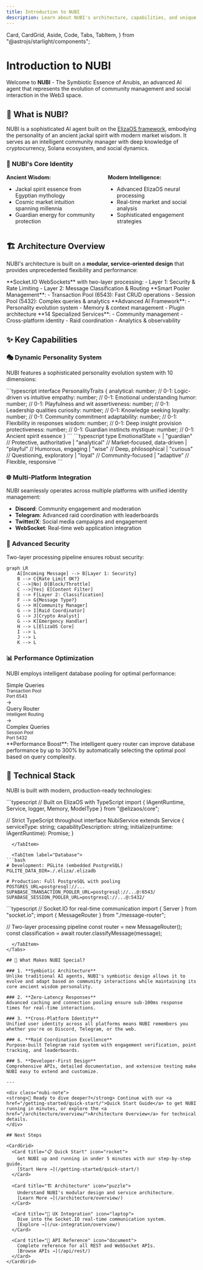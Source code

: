 ```yaml
---
title: Introduction to NUBI
description: Learn about NUBI's architecture, capabilities, and unique features as an advanced ElizaOS-based AI agent.
---
```


  Card,
  CardGrid,
  Aside,
  Code,
  Tabs,
  TabItem,
} from "@astrojs/starlight/components";

# Introduction to NUBI

Welcome to **NUBI** - The Symbiotic Essence of Anubis, an advanced AI agent that represents the evolution of community management and social interaction in the Web3 space.

## 🐺 What is NUBI?

NUBI is a sophisticated AI agent built on the [ElizaOS framework](https://elizaos.github.io/), embodying the personality of an ancient jackal spirit with modern market wisdom. It serves as an intelligent community manager with deep knowledge of cryptocurrency, Solana ecosystem, and social dynamics.

<div class="interactive-demo">
  <h3>🧠 NUBI's Core Identity</h3>
  <div style="display: grid; grid-template-columns: 1fr 1fr; gap: 2rem; margin: 1rem 0;">
    <div>
      <strong>Ancient Wisdom:</strong>
      <ul>
        <li>Jackal spirit essence from Egyptian mythology</li>
        <li>Cosmic market intuition spanning millennia</li>
        <li>Guardian energy for community protection</li>
      </ul>
    </div>
    <div>
      <strong>Modern Intelligence:</strong>
      <ul>
        <li>Advanced ElizaOS neural processing</li>
        <li>Real-time market and social analysis</li>
        <li>Sophisticated engagement strategies</li>
      </ul>
    </div>
  </div>
</div>

## 🏗️ Architecture Overview

NUBI's architecture is built on a **modular, service-oriented design** that provides unprecedented flexibility and performance:

<CardGrid>
  <Card title="🔌 UX Integration Layer" icon="laptop">
    **Socket.IO WebSockets** with two-layer processing: - Layer 1: Security &
    Rate Limiting - Layer 2: Message Classification & Routing
  </Card>

<Card title="🗄️ Database Layer" icon="setting">
  **Smart Pooler Management**: - Transaction Pool (6543): Fast CRUD operations -
  Session Pool (5432): Complex queries & analytics
</Card>

<Card title="🧠 ElizaOS Core" icon="approve-check">
  **Advanced AI Framework**: - Personality evolution system - Memory & context
  management - Plugin architecture
</Card>

  <Card title="🚀 Service Layer" icon="rocket">
    **14 Specialized Services**: - Community management - Cross-platform
    identity - Raid coordination - Analytics & observability
  </Card>
</CardGrid>

## ✨ Key Capabilities

### 🎭 **Dynamic Personality System**

NUBI features a sophisticated personality evolution system with 10 dimensions:

<Tabs>
  <TabItem label="Personality Traits">
```typescript
interface PersonalityTraits {
  analytical: number;      // 0-1: Logic-driven vs intuitive
  empathy: number;         // 0-1: Emotional understanding
  humor: number;           // 0-1: Playfulness and wit  
  assertiveness: number;   // 0-1: Leadership qualities
  curiosity: number;       // 0-1: Knowledge seeking
  loyalty: number;         // 0-1: Community commitment
  adaptability: number;    // 0-1: Flexibility in responses
  wisdom: number;          // 0-1: Deep insight provision
  protectiveness: number;  // 0-1: Guardian instincts
  mystique: number;        // 0-1: Ancient spirit essence
}
```
  </TabItem>
  
  <TabItem label="Emotional States">
```typescript
type EmotionalState = 
  | "guardian"      // Protective, authoritative
  | "analytical"    // Market-focused, data-driven
  | "playful"       // Humorous, engaging
  | "wise"          // Deep, philosophical
  | "curious"       // Questioning, exploratory
  | "loyal"         // Community-focused
  | "adaptive"      // Flexible, responsive
```
  </TabItem>
</Tabs>

### 🌐 **Multi-Platform Integration**

NUBI seamlessly operates across multiple platforms with unified identity management:

- **Discord**: Community engagement and moderation
- **Telegram**: Advanced raid coordination with leaderboards
- **Twitter/X**: Social media campaigns and engagement
- **WebSocket**: Real-time web application integration

### 🔐 **Advanced Security**

Two-layer processing pipeline ensures robust security:

```mermaid
graph LR
    A[Incoming Message] --> B[Layer 1: Security]
    B --> C{Rate Limit OK?}
    C -->|No| D[Block/Throttle]
    C -->|Yes| E[Content Filter]
    E --> F[Layer 2: Classification]
    F --> G{Message Type?}
    G --> H[Community Manager]
    G --> I[Raid Coordinator]
    G --> J[Crypto Analyst]
    G --> K[Emergency Handler]
    H --> L[ElizaOS Core]
    I --> L
    J --> L
    K --> L
```

### 📊 **Performance Optimization**

NUBI employs intelligent database pooling for optimal performance:

<div class="pooler-diagram">
  <div class="pool-node">
    Simple Queries
    <br />
    <small>
      Transaction Pool
      <br />
      Port 6543
    </small>
  </div>
  <div class="pool-arrow">→</div>
  <div class="pool-node">
    Query Router
    <br />
    <small>Intelligent Routing</small>
  </div>
  <div class="pool-arrow">→</div>
  <div class="pool-node">
    Complex Queries
    <br />
    <small>
      Session Pool
      <br />
      Port 5432
    </small>
  </div>
</div>

<Aside type="tip">
  **Performance Boost**: The intelligent query router can improve database
  performance by up to 300% by automatically selecting the optimal pool based on
  query complexity.
</Aside>

## 🔧 Technical Stack

NUBI is built with modern, production-ready technologies:

<Tabs>
  <TabItem label="Core Framework">
```typescript
// Built on ElizaOS with TypeScript
import { 
  IAgentRuntime, 
  Service, 
  logger,
  Memory,
  ModelType 
} from "@elizaos/core";

// Strict TypeScript throughout
interface NubiService extends Service {
serviceType: string;
capabilityDescription: string;
initialize(runtime: IAgentRuntime): Promise<void>;
}

````
  </TabItem>

  <TabItem label="Database">
```bash
# Development: PGLite (embedded PostgreSQL)
PGLITE_DATA_DIR=./.eliza/.elizadb

# Production: Full PostgreSQL with pooling
POSTGRES_URL=postgresql://...
SUPABASE_TRANSACTION_POOLER_URL=postgresql://...@:6543/
SUPABASE_SESSION_POOLER_URL=postgresql://...@:5432/
````

  </TabItem>
  
  <TabItem label="Real-time">
```typescript
// Socket.IO for real-time communication
import { Server } from "socket.io";
import { MessageRouter } from "./message-router";

// Two-layer processing pipeline
const router = new MessageRouter();
const classification = await router.classifyMessage(message);

```
  </TabItem>
</Tabs>

## 🚀 What Makes NUBI Special?

### 1. **Symbiotic Architecture**
Unlike traditional AI agents, NUBI's symbiotic design allows it to evolve and adapt based on community interactions while maintaining its core ancient wisdom personality.

### 2. **Zero-Latency Responses**
Advanced caching and connection pooling ensure sub-100ms response times for real-time interactions.

### 3. **Cross-Platform Identity**
Unified user identity across all platforms means NUBI remembers you whether you're on Discord, Telegram, or the web.

### 4. **Raid Coordination Excellence**
Purpose-built Telegram raid system with engagement verification, point tracking, and leaderboards.

### 5. **Developer-First Design**
Comprehensive APIs, detailed documentation, and extensive testing make NUBI easy to extend and customize.

---

<div class="nubi-note">
<strong>🎯 Ready to dive deeper?</strong> Continue with our <a href="/getting-started/quick-start/">Quick Start Guide</a> to get NUBI running in minutes, or explore the <a href="/architecture/overview/">Architecture Overview</a> for technical details.
</div>

## Next Steps

<CardGrid>
  <Card title="📋 Quick Start" icon="rocket">
    Get NUBI up and running in under 5 minutes with our step-by-step guide.
    [Start Here →](/getting-started/quick-start/)
  </Card>

  <Card title="🏗️ Architecture" icon="puzzle">
    Understand NUBI's modular design and service architecture.
    [Learn More →](/architecture/overview/)
  </Card>

  <Card title="🔌 UX Integration" icon="laptop">
    Dive into the Socket.IO real-time communication system.
    [Explore →](/ux-integration/overview/)
  </Card>

  <Card title="📖 API Reference" icon="document">
    Complete reference for all REST and WebSocket APIs.
    [Browse APIs →](/api/rest/)
  </Card>
</CardGrid>
```
